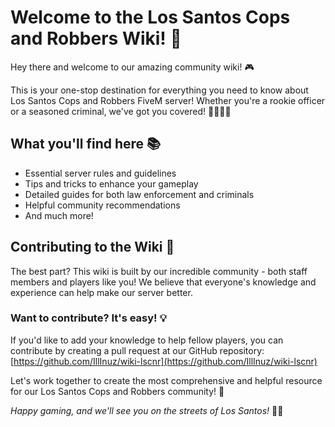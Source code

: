 # Welcome to the Los Santos Cops and Robbers Wiki! 🌟

Hey there and welcome to our amazing community wiki! 🎮

This is your one-stop destination for everything you need to know about Los Santos Cops and Robbers FiveM server! 
Whether you're a rookie officer or a seasoned criminal, we've got you covered! 👮‍♂️🦹‍♂️

## What you'll find here 📚
- Essential server rules and guidelines
- Tips and tricks to enhance your gameplay
- Detailed guides for both law enforcement and criminals
- Helpful community recommendations
- And much more! 

## Contributing to the Wiki 🤝
The best part? This wiki is built by our incredible community - both staff members and players like you! We believe that everyone's knowledge and experience can help make our server better.

### Want to contribute? It's easy! 💡
If you'd like to add your knowledge to help fellow players, you can contribute by creating a pull request at our GitHub repository:
[https://github.com/IllInuz/wiki-lscnr](https://github.com/IllInuz/wiki-lscnr)

Let's work together to create the most comprehensive and helpful resource for our Los Santos Cops and Robbers community! 🌆

*Happy gaming, and we'll see you on the streets of Los Santos!* 🚓✨
